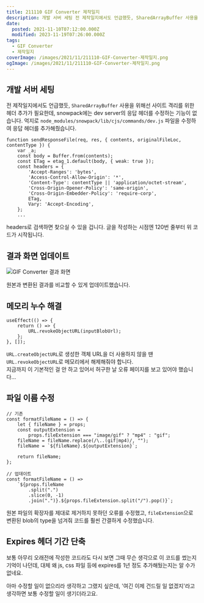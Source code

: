 ```yaml
---
title: 211110 GIF Converter 제작일지
description: 개발 서버 세팅 전 제작일지에서도 언급했듯, SharedArrayBuffer 사용을 위해선 사이트 격리를 위한 헤더 추가가 필요한데, snowpack에는 dev server의 응답 헤더를 수정하는 기능이 없습니다. 억지로 node_modules/snowpack/lib/cjs/commands/dev.js 파일을 수정하여 응답 헤더를 추가해줬습니다. function sendResponseFile(req, res, { contents, originalFileLoc, contentType }) {     var _a;     const body = Buffer.from(contents);     const ETag = etag_1.default(body,
date:
  posted: 2021-11-10T07:12:00.000Z
  modified: 2023-11-19T07:26:00.000Z
tags:
  - GIF Converter
  - 제작일지
coverImage: /images/2021/11/211110-GIF-Converter-제작일지.png
ogImage: /images/2021/11/211110-GIF-Converter-제작일지.png
---
```


## 개발 서버 세팅

전 제작일지에서도 언급했듯, `SharedArrayBuffer` 사용을 위해선 사이트 격리를 위한 헤더 추가가 필요한데, snowpack에는 dev server의 응답 헤더를 수정하는 기능이 없습니다. 억지로 `node_modules/snowpack/lib/cjs/commands/dev.js` 파일을 수정하여 응답 헤더를 추가해줬습니다.

```
function sendResponseFile(req, res, { contents, originalFileLoc, contentType }) {
    var _a;
    const body = Buffer.from(contents);
    const ETag = etag_1.default(body, { weak: true });
    const headers = {
        'Accept-Ranges': 'bytes',
        'Access-Control-Allow-Origin': '*',
        'Content-Type': contentType || 'application/octet-stream',
        'Cross-Origin-Opener-Policy': 'same-origin',
        'Cross-Origin-Embedder-Policy': 'require-corp',
        ETag,
        Vary: 'Accept-Encoding',
    };
    ...

```

headers로 검색하면 찾으실 수 있을 겁니다. 글을 작성하는 시점엔 120번 줄부터 위 코드가 시작됩니다.

## 결과 화면 업데이트

![GIF Converter 결과 화면](/images/2021/11/GIF-Converter-result.png)

원본과 변환된 결과를 비교할 수 있게 업데이트했습니다.

## 메모리 누수 해결

```
useEffect(() => {
    return () => {
        URL.revokeObjectURL(inputBlobUrl);
    };
}, []);

```

`URL.createObjectURL`로 생성한 객체 URL을 더 사용하지 않을 땐`URL.revokeObjectURL`로 메모리에서 해제해줘야 합니다.  
지금까지 이 기본적인 걸 안 하고 있어서 허구한 날 오류 페이지를 보고 있어야 했습니다…

## 파일 이름 수정

```
// 기존
const formatFileName = () => {
    let { fileName } = props;
    const outputExtension =
        props.fileExtension === "image/gif" ? "mp4" : "gif";
    fileName = fileName.replace(/\..(gif|mp4)/, "");
    fileName = `${fileName}.${outputExtension}`;

    return fileName;
};

// 업데이트
const formatFileName = () =>
    `${props.fileName
        .split(".")
        .slice(0, -1)
        .join(".")}.${props.fileExtension.split("/").pop()}`;

```

원본 파일의 확장자를 제대로 제거하지 못하던 오류를 수정했고, `fileExtension`으로 변환된 blob의 type을 넘겨줘 코드를 훨씬 간결하게 수정했습니다.

## Expires 헤더 기간 단축

보통 아무리 오래전에 작성한 코드라도 다시 보면 그때 무슨 생각으로 이 코드를 썼는지 기억이 나던데, 대체 왜 js, css 파일 등에 expires를 1년 정도 추가해뒀는지는 알 수가 없네요.

아마 수정할 일이 없으리라 생각하고 그랬지 싶은데, '여긴 이제 건드릴 일 없겠지'라고 생각하면 보통 수정할 일이 생기더라고요.